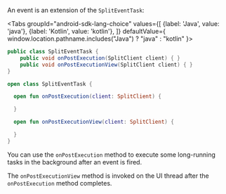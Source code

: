 
An event is an extension of the `SplitEventTask`:

<Tabs
  groupId="android-sdk-lang-choice"
  values={[
    {label: 'Java', value: 'java'},
    {label: 'Kotlin', value: 'kotlin'},
  ]} defaultValue={ window.location.pathname.includes("Java") ? "java" : "kotlin" }>
  <TabItem value="java">

```java
public class SplitEventTask {
    public void onPostExecution(SplitClient client) { }
    public void onPostExecutionView(SplitClient client) { }
}
```

  </TabItem>
  <TabItem value="kotlin">

```kotlin
open class SplitEventTask {

  open fun onPostExecution(client: SplitClient) {

  }

  open fun onPostExecutionView(client: SplitClient) {

  }
}
```

  </TabItem>
</Tabs>

You can use the `onPostExecution` method to execute some long-running tasks in the background after an event is fired.

The `onPostExecutionView` method is invoked on the UI thread after the `onPostExecution` method completes.